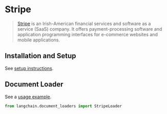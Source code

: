 # Stripe

>[Stripe](https://stripe.com/en-ca) is an Irish-American financial services and software as a service (SaaS) company. It offers payment-processing software and application programming interfaces for e-commerce websites and mobile applications.


## Installation and Setup

See [setup instructions](/docs/modules/data_connection/document_loaders/integrations/stripe.html).

## Document Loader

See a [usage example](/docs/modules/data_connection/document_loaders/integrations/stripe.html).

```python
from langchain.document_loaders import StripeLoader
```
